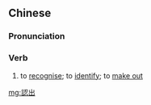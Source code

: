 {{also|认出}}
==Chinese==
{{zh-forms|s=认出}}

===Pronunciation===
{{zh-pron
|m=rènchū
|c=jing6 ceot1
|cat=v
}}

===Verb===
{{zh-verb}}

# to [[recognise]]; to [[identify]]; to [[make out]]

[[mg:認出]]